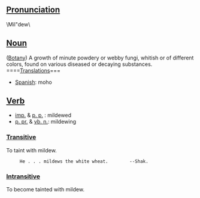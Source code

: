 ==[[Pronunciation]]==
\Mil"dew\ 
==[[Noun]]==

([[Botany]]) A growth of minute powdery or webby fungi, whitish or of
different colors, found on various diseased or decaying
substances.
====[[Translation]]s===

*[[Spanish]]: moho

==[[Verb]]==

*[[imp.]] & [[p. p.]] : mildewed
*[[p. pr.]] & [[vb. n.]]: mildewing

===[[Transitive]]===

To taint with mildew.
      He . . . mildews the white wheat.        --Shak.

===[[Intransitive]]===

To become tainted with mildew.